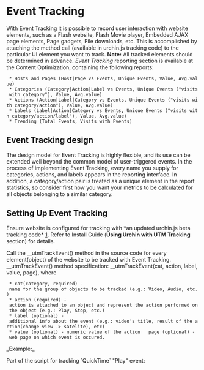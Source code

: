 = Event Tracking =
With Event Tracking it is possible to record user interaction with website elements, such as a Flash website, Flash Movie player, Embedded AJAX page elements, Page gadgets, File downloads, etc.  This is accomplished by attaching the method call (available in urchin.js tracking code) to the particular UI element you want to track.   '''Note:''' All tracked elements should be determined in advance.  ''Event Tracking'' reporting section is available at the Content Optimization, containing the following reports:   
  * Hosts and Pages (Host|Page vs Events, Unique Events, Value, Avg.value)
  * Categories (Category|Action|Label vs Events, Unique Events ("visits with category"), Value, Avg.value)
  * Actions (Action|Label|Category vs Events, Unique Events ("visits with category/action"), Value, Avg.value)
  * Labels (Label|Action|Category vs Events, Unique Events ("visits with category/action/label"), Value, Avg.value)
  * Trending (Total Events, Visits with Events)
==Event Tracking design==

The design model for Event Tracking is highly flexible, and its use can be extended well beyond the common model of user-triggered events.    In the process of implementing Event Tracking, every name you supply for categories, actions, and labels appears in the reporting interface. In addition, a category/action pair is treated as a unique element in the report statistics, so consider first how you want your metrics to be calculated for all objects belonging to a similar category.

==Setting Up Event Tracking==

Ensure website is configured for tracking with *an updated urchin.js beta tracking code* [http://code.google.com/p/urchin-web-analytics-software/source/browse/trunk/urchin.js]. Refer to Install Guide ('''Using Urchin with UTM Tracking''' section) for details. 

Call the __utmTrackEvent() method in the source code for every element(object) of the website to be tracked with Event Tracking.    __utmTrackEvent() method specification:   __utmTrackEvent(cat, action, label, value, page), where     
  * cat(category, required) - name for the group of objects to be tracked (e.g.: Video, Audio, etc.)   
  * action (required) - action is attached to an object and represent the action performed on the object (e.g.: Play, Stop, etc.)   
  * label (optional) - additional info about the event (e.g.: video's title, result of the action(change view -> satelite), etc)   
  * value (optional) - numeric value of the action   page (optional) - web page on which event is occured.     

_Example:_

Part of the script for tracking `QuickTime` "Play" event:

{{{<a href="javascript:document.movie1.Play();" onClick="__utmTrackEvent('Video','Play','My Video Title');">Play</a>}}}